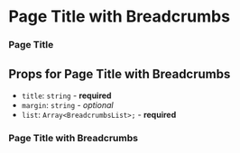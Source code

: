 

<Meta title="Layout/PageTitleBreadcrumbs" component={PageTitleBreadcrumbs} />

# Page Title with Breadcrumbs

### Page Title

<Preview>
  <Story name="pagetitle">
    <PageTitle title="Page Heading" />
  </Story>
</Preview>

## Props for Page Title with Breadcrumbs

- `title`: `string` - **required** 
- `margin`: `string` - _optional_ 
- `list`: `Array<BreadcrumbsList>;` - **required**

### Page Title with Breadcrumbs
<Preview>
  <Story name="breadcrumbs">
    <PageTitleBreadcrumbs 
      title="Page Heading" 
      list={[
        { label: "Home", uri: `#` },
        { label: "Hosts", uri: `#` },
        { label: "Host Details", uri: `#` }
      ]}
      />
  </Story>
</Preview>

